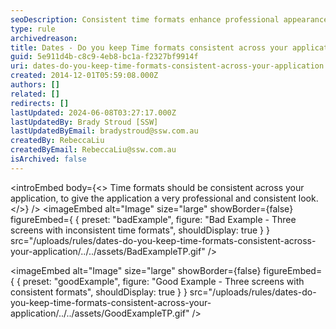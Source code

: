 ```yaml
---
seoDescription: Consistent time formats enhance professional appearance across applications.
type: rule
archivedreason:
title: Dates - Do you keep Time formats consistent across your application?
guid: 5e911d4b-c8c9-4eb8-bc1a-f2327bf9914f
uri: dates-do-you-keep-time-formats-consistent-across-your-application
created: 2014-12-01T05:59:08.000Z
authors: []
related: []
redirects: []
lastUpdated: 2024-06-08T03:27:17.000Z
lastUpdatedBy: Brady Stroud [SSW]
lastUpdatedByEmail: bradystroud@ssw.com.au
createdBy: RebeccaLiu
createdByEmail: RebeccaLiu@ssw.com.au
isArchived: false
---
```


<introEmbed
  body={<>
Time formats should be consistent across your application, to give the application a very professional and consistent look.
  </>}
/>
<imageEmbed
  alt="Image"
  size="large"
  showBorder={false}
  figureEmbed={ {
    preset: "badExample",
    figure: "Bad Example - Three screens with inconsistent time formats",
    shouldDisplay: true
  } }
  src="/uploads/rules/dates-do-you-keep-time-formats-consistent-across-your-application/../../assets/BadExampleTP.gif"
/>

<imageEmbed
  alt="Image"
  size="large"
  showBorder={false}
  figureEmbed={ {
    preset: "goodExample",
    figure: "Good Example - Three screens with consistent formats",
    shouldDisplay: true
  } }
  src="/uploads/rules/dates-do-you-keep-time-formats-consistent-across-your-application/../../assets/GoodExampleTP.gif"
/>
